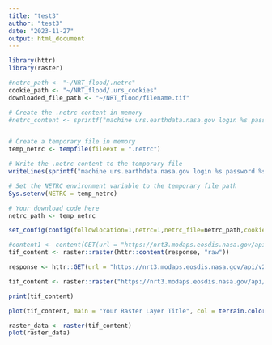 ```yaml
---
title: "test3"
author: "test3"
date: "2023-11-27"
output: html_document
---
```

```r
library(httr)
library(raster)
```




```r
#netrc_path <- "~/NRT_flood/.netrc"
cookie_path <- "~/NRT_flood/.urs_cookies"
downloaded_file_path <- "~/NRT_flood/filename.tif"
```


```r

# Create the .netrc content in memory
#netrc_content <- sprintf("machine urs.earthdata.nasa.gov login %s password %s",getPass("Enter your username: "), getPass("Enter your password: "))


# Create a temporary file in memory
temp_netrc <- tempfile(fileext = ".netrc")

# Write the .netrc content to the temporary file
writeLines(sprintf("machine urs.earthdata.nasa.gov login %s password %s", getPass("Enter your username: "), getPass("Enter your password: ")), temp_netrc)

# Set the NETRC environment variable to the temporary file path
Sys.setenv(NETRC = temp_netrc)

# Your download code here
netrc_path <- temp_netrc
```

```r
set_config(config(followlocation=1,netrc=1,netrc_file=netrc_path,cookie=cookie_path,cookiefile=cookie_path,cookiejar=cookie_path))

```

```r
#content1 <- content(GET(url = "https://nrt3.modaps.eosdis.nasa.gov/api/v2/content/archives/allData/61/MCDWD_L3_F3_NRT/2023/324/MCDWD_L3_F3_NRT.A2023324.h00v02.061.tif"))
tif_content <- raster::raster(httr::content(response, "raw"))
```
```r
response <- httr::GET(url = "https://nrt3.modaps.eosdis.nasa.gov/api/v2/content/archives/allData/61/MCDWD_L3_F3_NRT/2023/324/MCDWD_L3_F3_NRT.A2023324.h09v06.061.tif")
```
```r
tif_content <- raster::raster("https://nrt3.modaps.eosdis.nasa.gov/api/v2/content/archives/allData/61/MCDWD_L3_F3_NRT/2023/324/MCDWD_L3_F3_NRT.A2023324.h09v06.061.tif")
```

```r
print(tif_content)
```
```r
plot(tif_content, main = "Your Raster Layer Title", col = terrain.colors(20))
```


```r
raster_data <- raster(tif_content)
plot(raster_data)
```


